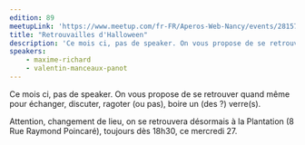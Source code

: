 ```yaml
---
edition: 89
meetupLink: 'https://www.meetup.com/fr-FR/Aperos-Web-Nancy/events/281574517/'
title: "Retrouvailles d'Halloween"
description: 'Ce mois ci, pas de speaker. On vous propose de se retrouver quand même pour échanger.'
speakers:
    - maxime-richard
    - valentin-manceaux-panot
---
```


Ce mois ci, pas de speaker. On vous propose de se retrouver quand même pour échanger, discuter, ragoter (ou pas), boire un (des ?) verre(s).

Attention, changement de lieu, on se retrouvera désormais à la Plantation (8 Rue Raymond Poincaré), toujours dès 18h30, ce mercredi 27.
